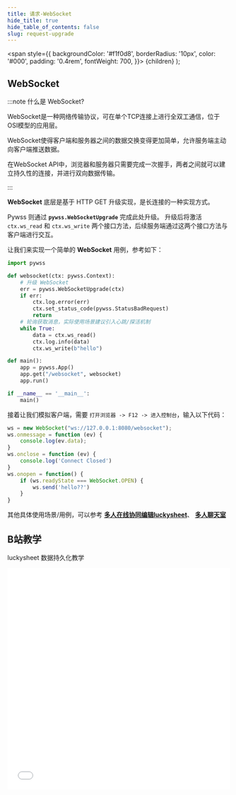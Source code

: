 ```yaml
---
title: 请求-WebSocket
hide_title: true
hide_table_of_contents: false
slug: request-upgrade
---
```


  <span
    style={{
      backgroundColor: '#f1f0d8',
      borderRadius: '10px',
      color: '#000',
      padding: '0.4rem',
      fontWeight: 700,
    }}>
    {children}
  </span>
);

## WebSocket

:::note 什么是 WebSocket?

WebSocket是一种网络传输协议，可在单个TCP连接上进行全双工通信，位于OSI模型的应用层。

WebSocket使得客户端和服务器之间的数据交换变得更加简单，允许服务端主动向客户端推送数据。

在WebSocket API中，浏览器和服务器只需要完成一次握手，两者之间就可以建立持久性的连接，并进行双向数据传输。

:::

**WebSocket** 底层是基于 <Highlight>HTTP GET</Highlight> 升级实现，是长连接的一种实现方式。

Pywss 则通过 **`pywss.WebSocketUpgrade`** 完成此处升级。
升级后将激活 `ctx.ws_read` 和 `ctx.ws_write` 两个接口方法，后续服务端通过这两个接口方法与客户端进行交互。

让我们来实现一个简单的 **WebSocket** 用例，参考如下：

```python title="服务端" showLineNumbers
import pywss

def websocket(ctx: pywss.Context):
    # 升级 WebSocket
    err = pywss.WebSocketUpgrade(ctx)
    if err:
        ctx.log.error(err)
        ctx.set_status_code(pywss.StatusBadRequest)
        return
    # 轮询获取消息，实际使用场景建议引入心跳/探活机制
    while True:
        data = ctx.ws_read()
        ctx.log.info(data)
        ctx.ws_write(b"hello")

def main():
    app = pywss.App()
    app.get("/websocket", websocket)
    app.run()

if __name__ == '__main__':
    main()
```

接着让我们模拟客户端，需要 `打开浏览器 -> F12 -> 进入控制台`，输入以下代码：

```js title="客户端" showLineNumbers
ws = new WebSocket("ws://127.0.0.1:8080/websocket");
ws.onmessage = function (ev) {
    console.log(ev.data);
}
ws.onclose = function (ev) {
    console.log('Connect Closed')
}
ws.onopen = function() {
    if (ws.readyState === WebSocket.OPEN) {
        ws.send('hello??')
    }
}
```

其他具体使用场景/用例，可以参考 [**多人在线协同编辑luckysheet**](https://github.com/czasg/pywss/tree/master/demo/luckysheet)、
[**多人聊天室**](https://github.com/czasg/pywss/tree/master/demo/chat)


## B站教学

luckysheet 数据持久化教学

<iframe
    src={"//player.bilibili.com/player.html?aid=475789777&bvid=BV1RK411R7S5&cid=912004142&page=1&autoplay=0"}
    scrolling="no"
    border="0"
    frameborder="no"
    framespacing="0"
    allowfullscreen="true"
    width="100%"
    height="500"
/>
